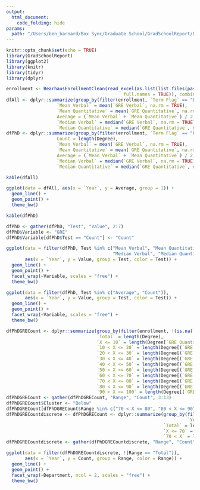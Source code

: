 ```yaml
---
output:
  html_document:
    code_folding: hide
params: 
  path: "/Users/ben_barnard/Box Sync/Graduate School/GradSchoolReport/Data"
---
```


```r
knitr::opts_chunk$set(echo = TRUE)
library(GradSchoolReport)
library(ggplot2)
library(knitr)
library(tidyr)
library(dplyr)
```

```r
enrollment <- BearhausEnrollmentClean(read_excel(as.list(list.files(paste0(params$path, "/BearhausEnrollment"), 
                                            full.names = TRUE)), combine = TRUE))
dfAll <- dplyr::summarize(group_by(filter(enrollment, `Term Flag` == "Fall"), `Year`), 
                   `Mean Verbal` = mean(`GRE Verbal`, na.rm = TRUE), 
                   `Mean Quantitative` = mean(`GRE Quantitative`, na.rm = TRUE), 
                   Average = (`Mean Verbal` + `Mean Quantitative`) / 2, 
                   `Median Verbal` = median(`GRE Verbal`, na.rm = TRUE), 
                   `Median Quantitative` = median(`GRE Quantitative`, na.rm = TRUE))
dfPhD <- dplyr::summarize(group_by(filter(enrollment, `Term Flag` == "Fall", Degree == "Doctor of Philosophy"), `Year`), 
                   Count = length(Degree),
                   `Mean Verbal` = mean(`GRE Verbal`, na.rm = TRUE), 
                   `Mean Quantitative` = mean(`GRE Quantitative`, na.rm = TRUE), 
                   Average = (`Mean Verbal` + `Mean Quantitative`) / 2, 
                   `Median Verbal` = median(`GRE Verbal`, na.rm = TRUE), 
                   `Median Quantitative` = median(`GRE Quantitative`, na.rm = TRUE))
```

```r
kable(dfAll)
```

```r
ggplot(data = dfAll, aes(x = `Year`, y = Average, group = 1)) +
  geom_line() +
  geom_point() +
  theme_bw()
```

```r
kable(dfPhD)
```

```r
dfPhD <- gather(dfPhD, "Test", "Value", 2:7)
dfPhD$Variable <- "GRE"
dfPhD$Variable[dfPhD$Test == "Count"] <- "Count"
```

```r
ggplot(data = filter(dfPhD, Test %in% c("Mean Verbal", "Mean Quantitative", "Count", 
                                        "Median Verbal", "Median Quantitative")), 
       aes(x = `Year`, y = Value, group = Test, color = Test)) +
  geom_line() +
  geom_point() +
  facet_wrap(~Variable, scales = "free") +
  theme_bw()
```

```r
ggplot(data = filter(dfPhD, Test %in% c("Average", "Count")), 
       aes(x = `Year`, y = Value, group = Test, color = Test)) +
  geom_line() +
  geom_point() +
  facet_wrap(~Variable, scales = "free") +
  theme_bw()
```

```r
dfPhDGRECount <- dplyr::summarize(group_by(filter(enrollment, !(is.na(`GRE Verbal`)), Degree == "Doctor of Philosophy", `Term Flag` == "Fall"), `Year`, Department),
                                  `Total` = length(Degree),
                                  `X <= 10` = length(Degree[`GRE Quantitative` <= 10 | `GRE Verbal` <= 10]),
                                  `10 < X <= 20` = length(Degree[(`GRE Quantitative` <= 20 & `GRE Quantitative` > 10)]),
                                  `20 < X <= 30` = length(Degree[(`GRE Quantitative` <= 30 & `GRE Quantitative` > 20)]),
                                  `30 < X <= 40` = length(Degree[(`GRE Quantitative` <= 40 & `GRE Quantitative` > 30)]),
                                  `40 < X <= 50` = length(Degree[(`GRE Quantitative` <= 50 & `GRE Quantitative` > 40)]),
                                  `50 < X <= 60` = length(Degree[(`GRE Quantitative` <= 60 & `GRE Quantitative` > 50)]),
                                  `60 < X <= 70` = length(Degree[(`GRE Quantitative` <= 70 & `GRE Quantitative` > 60)]),
                                  `70 < X <= 80` = length(Degree[(`GRE Quantitative` <= 80 & `GRE Quantitative` > 70)]),
                                  `80 < X <= 90` = length(Degree[(`GRE Quantitative` <= 90 & `GRE Quantitative` > 80)]),
                                  `90 < X <= 100` = length(Degree[(`GRE Quantitative` <= 100 & `GRE Quantitative` > 90)]))
dfPhDGRECount <- gather(dfPhDGRECount, "Range", "Count", 3:13)
dfPhDGRECount$Cluster <- "Below"
dfPhDGRECount[dfPhDGRECount$Range %in% c("70 < X <= 80", "80 < X <= 90", "90 < X <= 100"),]$Cluster <- "Above"
dfPhDGRECountdiscrete <- dfPhDGRECount <- dplyr::summarize(group_by(filter(enrollment, !(is.na(`GRE Verbal`)), Degree == "Doctor of Philosophy", `Term Flag` == "Fall"), 
                                                                    `Year`, Department),
                                                           `Total` = length(Degree),
                                                           `X <= 70` = length(Degree[`GRE Quantitative` <= 70]),
                                                           `70 < X` = length(Degree[(`GRE Quantitative` > 70)]))
dfPhDGRECountdiscrete <- gather(dfPhDGRECountdiscrete, "Range", "Count", 3:5)
```

```r
ggplot(data = filter(dfPhDGRECountdiscrete, !(Range == "Total")), 
       aes(x = `Year`, y = Count, group = Range, color = Range)) +
  geom_line() +
  geom_point() +
  facet_wrap(~Department, ncol = 2, scales = "free") +
  theme_bw()
```


